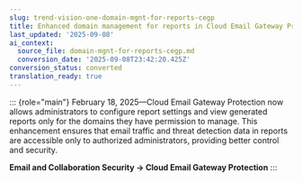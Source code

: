 ```yaml
---
slug: trend-vision-one-domain-mgnt-for-reports-cegp
title: Enhanced domain management for reports in Cloud Email Gateway Protection
last_updated: '2025-09-08'
ai_context:
  source_file: domain-mgnt-for-reports-cegp.md
  conversion_date: '2025-09-08T23:42:20.425Z'
conversion_status: converted
translation_ready: true
---
```


::: {role="main"}
February 18, 2025—Cloud Email Gateway Protection now allows administrators to configure report settings and view generated reports only for the domains they have permission to manage. This enhancement ensures that email traffic and threat detection data in reports are accessible only to authorized administrators, providing better control and security.

**Email and Collaboration Security → Cloud Email Gateway Protection**
:::
